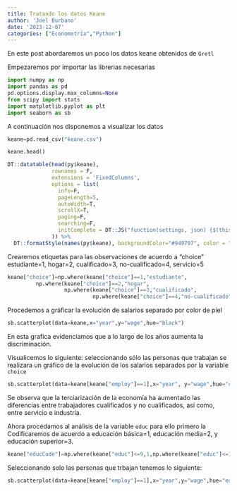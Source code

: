 ```yaml
---
title: Tratando los datos Keane
author: 'Joel Burbano'
date: '2023-12-07'
categories: ["Econometría","Python"]
---
```


En este post abordaremos un poco los datos keane obtenidos de `Gretl`

Empezaremos por importar las librerias necesarias

```python
import numpy as np
import pandas as pd
pd.options.display.max_columns=None
from scipy import stats
import matplotlib.pyplot as plt 
import seaborn as sb
```

A continuación nos disponemos a visualizar los datos

```python
keane=pd.read_csv("keane.csv")

```

```python
keane.head()
```

```r
DT::datatable(head(py$keane),
              rownames = F,
              extensions = 'FixedColumns',
              options = list(
                info=F,
                pageLength=5,
                autoWidth=T,
                scrollX=T,
                paging=F,
                searching=F,
                initComplete = DT::JS("function(settings, json) {$(this.api().table().header()).css({'font-size' : '12px','color':'#fff','background-color':'#3C3B3A'});}")
              )) %>% 
  DT::formatStyle(names(py$keane), backgroundColor="#949797", color = "#F6FBFB")
```

Crearemos etiquetas para las observaciones de acuerdo a "choice" estudiante=1, hogar=2, cualificado=3, no-cualificado=4, servicio=5

```python
keane["choice"]=np.where(keane["choice"]==1,"estudiante",
         np.where(keane["choice"]==2,"hogar",
                  np.where(keane["choice"]==3,"cualificado",
                           np.where(keane["choice"]==4,"no-cualificado","servicio"))))
```

Procedemos a gráficar la evolución de salarios separado por color de piel

```python
sb.scatterplot(data=keane,x="year",y="wage",hue="black")
```

En esta grafica evidenciamos que a lo largo de los años aumenta la discriminación.

Visualicemos lo siguiente: seleccionando sólo las personas que trabajan se realizara un gráfico de la evolución de los salarios separados por la variable `choice`

```python
sb.scatterplot(data=keane[keane["employ"]==1],x="year", y="wage",hue="choice")
```

Se observa que la terciarización de la economía ha aumentado las diferencias entre trabajadores cualificados y no cualificados, así como, entre servicio e industria.

Ahora procedamos al análisis de la variable `educ` para ello primero la Codificaremos de acuerdo a educación básica=1, educación media=2, y educación superior=3.

```python
keane["educCode"]=np.where(keane["educ"]<=9,1,np.where(keane["educ"]<=12,2,3))
```

Seleccionando solo las personas que trbajan tenemos lo siguiente:

```python
sb.scatterplot(data=keane[keane["employ"]==1],x="year",y="wage",hue="educCode")
```
